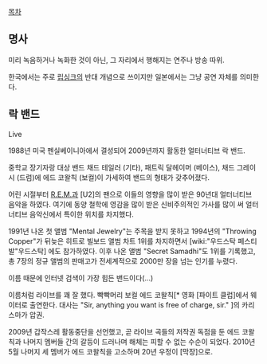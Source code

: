 [[목차]]

== 명사 ==
미리 녹음하거나 녹화한 것이 아닌, 그 자리에서 행해지는 연주나 방송 따위.

한국에서는 주로 [[립싱크]]의 반대 개념으로 쓰이지만 일본에서는 그냥 공연 자체를 의미한다.

== 락 밴드 ==

Live


1988년 미국 펜실베이니아에서 결성되어 2009년까지 활동한 얼터너티브 락 밴드.

중학교 장기자랑 대상 밴드 채드 테일러 (기타), 패트릭 달헤이머 (베이스), 채드 그레이시 (드럼)에 에드 코왈칙 (보컬)이 가세하여 밴드의 형태가 갖추어졌다.

어린 시절부터 [[R.E.M.]]과 [U2]의 팬으로 이들의 영향을 많이 받은 90년대 얼터너티브 음악을 하였다. 여기에 동양 철학에 영감을 많이 받은 신비주의적인 가사를 많이 써 얼터너티브 음악신에서 특이한 위치를 차지했다. 

1991년 나온 첫 앨범 "Mental Jewelry"는 주목을 받지 못하고 1994년의 "Throwing Copper"가 뒤늦은 히트로 빌보드 앨범 차트 1위를 차지하면서 [wiki:"우드스탁 페스티발"우드스탁] 에도 참가하였다. 이후 나온 앨범 "Secret Samadhi"도 1위를 기록했고, 총 7장의 정규 앨범의 판매고가 전세계적으로 2000만 장을 넘는 인기를 누렸다.

이름 때문에 인터넷 검색이 가장 힘든 밴드이다(...)

이름처럼 라이브를 꽤 잘 했다. 빡빡머리 보컬 에드 코왈칙[* 영화 [파이트 클럽]에서 웨이터로 출연한다. 대사는 "Sir, anything you want is free of charge, sir." ]의 카리스마가 압권.

2009년 갑작스레 활동중단을 선언했고, 곧 라이브 곡들의 저작권 독점을 둔 에드 코왈칙과 나머지 멤버들 간의 갈등이 드러나며 해체는 피할 수 없는 수순이 되었다. 2010년 5월 나머지 세 멤버가 에드 코왈칙을 고소하며 20년 우정이 [막장]으로.
